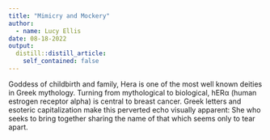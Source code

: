 ```yaml
---
title: "Mimicry and Mockery"
author:
  - name: Lucy Ellis
date: 08-18-2022
output:
  distill::distill_article:
    self_contained: false
---
```


Goddess of childbirth and family, Hera is one of the most well known deities in Greek mythology. Turning from mythological to biological, hERα (human estrogen receptor alpha) is central to breast cancer. Greek letters and esoteric capitalization make this perverted echo visually apparent: She who seeks to bring together sharing the name of that which seems only to tear apart.

